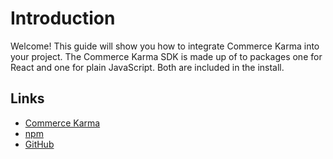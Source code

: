 # Introduction

Welcome! This guide will show you how to integrate Commerce Karma into your project. The Commerce Karma SDK is made up of to packages one for React and one for plain JavaScript. Both are included in the install.

## Links

- [Commerce Karma](https://commerce-karma.net)
- [npm](https://npmjs.org/commerce-karma-sdk)
- [GitHub](https://github.com/commerce-karma/commerce-karma-sdk)
